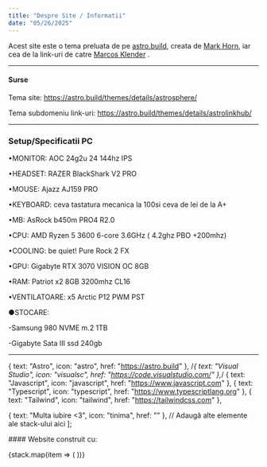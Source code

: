 ```yaml
---
title: "Despre Site / Informatii"
date: "05/26/2025"
---
```


Acest site este o tema preluata de pe <a href="https://astro.build/">astro.build</a>, creata de <a href="https://github.com/markhorn-dev">Mark Horn</a>, iar cea de la link-uri de catre <a href="https://github.com/MarcosKlender"> Marcos Klender</a> .

---

#### Surse
<div class="surse-links">
 <p> Tema site: <a href="https://astro.build/themes/details/astrosphere/">https://astro.build/themes/details/astrosphere/</a></p>
 <p> Tema subdomeniu link-uri: <a href="https://astro.build/themes/details/astrolinkhub/">https://astro.build/themes/details/astrolinkhub/</a></p>
</div>

<style jsx>
{`
  .surse-links a {
    word-wrap: break-word;
    word-break: break-word;
    white-space: normal;
  }
`}
</style>
---
<p><h3>Setup/Specificatii PC</h3></p>
<p>•MONITOR: AOC 24g2u 24 144hz IPS</p>
<p>•HEADSET: RAZER BlackShark V2 PRO</p>
<p>•MOUSE: Ajazz AJ159 PRO</p>
<p>•KEYBOARD: ceva tastatura mecanica la 100si ceva de lei de la A+ </p>
<p>•MB: AsRock b450m PRO4 R2.0</p>
<p>•CPU: AMD Ryzen 5 3600 6-core 3.6GHz ( 4.2ghz PBO +200mhz)</p>
<p>•COOLING: be quiet! Pure Rock 2 FX</p>
<p>•GPU: Gigabyte RTX 3070 VISION OC 8GB</p>
<p>•RAM: Patriot x2 8GB 3200mhz CL16</p>
<p>•VENTILATOARE: x5 Arctic P12 PWM PST </p>
<p>●STOCARE:</p>
<p>-Samsung 980 NVME m.2   1TB</p>
<p>-Gigabyte Sata III ssd 240gb</p>



---




   { 
    text: "Astro", 
    icon: "astro", 
    href: "https://astro.build" 
  },
    /*{ 
    text: "Visual Studio", 
    icon: "visualsc",
    href: "https://code.visualstudio.com/" 
  },*/
  { 
    text: "Javascript", 
    icon: "javascript", 
    href: "https://www.javascript.com" 
  },
  { 
    text: "Typescript", 
    icon: "typescript", 
    href: "https://www.typescriptlang.org" 
  },
  { 
    text: "Tailwind", 
    icon: "tailwind", 
    href: "https://tailwindcss.com" 
  },

  { 
    text: "Multa iubire <3", 
    icon: "tinima", 
    href: "" 
  },
  // Adaugă alte elemente ale stack-ului aici
];

<section class="animate">
    <div class="space-y-4">
      <p class="font-semibold text-black dark:text-white">
       #### Website construit cu:
      </p>
      <div class="flex flex-wrap items-center gap-2 mt-5">
        {stack.map(item => (
          <StackCard 
            text={item.text}
            icon={item.icon}
            href={item.href}
          />
        ))}
      </div>
    </div>
  </section>
